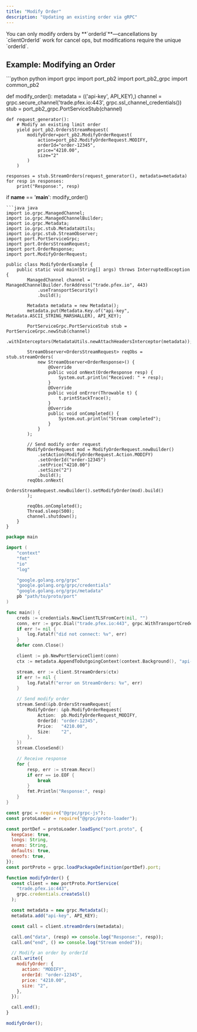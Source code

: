 ```yaml
---
title: "Modify Order"
description: "Updating an existing order via gRPC"
---
```


<Note>
  You can only modify orders by **`orderId`**—cancellations by `clientOrderId`
  work for cancel ops, but modifications require the unique `orderId`.
</Note>

## Example: Modifying an Order

<CodeGroup>
```python python
import grpc
import port_pb2
import port_pb2_grpc
import common_pb2

def modify_order():
metadata = (('api-key', API_KEY),)
channel = grpc.secure_channel('trade.pfex.io:443', grpc.ssl_channel_credentials())
stub = port_pb2_grpc.PortServiceStub(channel)

    def request_generator():
        # Modify an existing limit order
        yield port_pb2.OrdersStreamRequest(
            modifyOrder=port_pb2.ModifyOrderRequest(
                action=port_pb2.ModifyOrderRequest.MODIFY,
                orderId="order-12345",
                price="4210.00",
                size="2"
            )
        )

    responses = stub.StreamOrders(request_generator(), metadata=metadata)
    for resp in responses:
        print("Response:", resp)

if **name** == '**main**':
modify_order()

````
```java java
import io.grpc.ManagedChannel;
import io.grpc.ManagedChannelBuilder;
import io.grpc.Metadata;
import io.grpc.stub.MetadataUtils;
import io.grpc.stub.StreamObserver;
import port.PortServiceGrpc;
import port.OrdersStreamRequest;
import port.OrderResponse;
import port.ModifyOrderRequest;

public class ModifyOrderExample {
    public static void main(String[] args) throws InterruptedException {
        ManagedChannel channel = ManagedChannelBuilder.forAddress("trade.pfex.io", 443)
            .useTransportSecurity()
            .build();

        Metadata metadata = new Metadata();
        metadata.put(Metadata.Key.of("api-key", Metadata.ASCII_STRING_MARSHALLER), API_KEY);

        PortServiceGrpc.PortServiceStub stub = PortServiceGrpc.newStub(channel)
            .withInterceptors(MetadataUtils.newAttachHeadersInterceptor(metadata));

        StreamObserver<OrdersStreamRequest> reqObs = stub.streamOrders(
            new StreamObserver<OrderResponse>() {
                @Override
                public void onNext(OrderResponse resp) {
                    System.out.println("Received: " + resp);
                }
                @Override
                public void onError(Throwable t) {
                    t.printStackTrace();
                }
                @Override
                public void onCompleted() {
                    System.out.println("Stream completed");
                }
            }
        );

        // Send modify order request
        ModifyOrderRequest mod = ModifyOrderRequest.newBuilder()
            .setAction(ModifyOrderRequest.Action.MODIFY)
            .setOrderId("order-12345")
            .setPrice("4210.00")
            .setSize("2")
            .build();
        reqObs.onNext(
            OrdersStreamRequest.newBuilder().setModifyOrder(mod).build()
        );

        reqObs.onCompleted();
        Thread.sleep(500);
        channel.shutdown();
    }
}
````

```go go
package main

import (
    "context"
    "fmt"
    "io"
    "log"

    "google.golang.org/grpc"
    "google.golang.org/grpc/credentials"
    "google.golang.org/grpc/metadata"
    pb "path/to/proto/port"
)

func main() {
    creds := credentials.NewClientTLSFromCert(nil, "")
    conn, err := grpc.Dial("trade.pfex.io:443", grpc.WithTransportCredentials(creds))
    if err != nil {
        log.Fatalf("did not connect: %v", err)
    }
    defer conn.Close()

    client := pb.NewPortServiceClient(conn)
    ctx := metadata.AppendToOutgoingContext(context.Background(), "api-key", API_KEY)

    stream, err := client.StreamOrders(ctx)
    if err != nil {
        log.Fatalf("error on StreamOrders: %v", err)
    }

    // Send modify order
    stream.Send(&pb.OrdersStreamRequest{
        ModifyOrder: &pb.ModifyOrderRequest{
            Action:  pb.ModifyOrderRequest_MODIFY,
            OrderId: "order-12345",
            Price:   "4210.00",
            Size:    "2",
        },
    })
    stream.CloseSend()

    // Receive response
    for {
        resp, err := stream.Recv()
        if err == io.EOF {
            break
        }
        fmt.Println("Response:", resp)
    }
}
```

```javascript node
const grpc = require("@grpc/grpc-js");
const protoLoader = require("@grpc/proto-loader");

const portDef = protoLoader.loadSync("port.proto", {
  keepCase: true,
  longs: String,
  enums: String,
  defaults: true,
  oneofs: true,
});
const portProto = grpc.loadPackageDefinition(portDef).port;

function modifyOrder() {
  const client = new portProto.PortService(
    "trade.pfex.io:443",
    grpc.credentials.createSsl()
  );

  const metadata = new grpc.Metadata();
  metadata.add("api-key", API_KEY);

  const call = client.streamOrders(metadata);

  call.on("data", (resp) => console.log("Response:", resp));
  call.on("end", () => console.log("Stream ended"));

  // Modify an order by orderId
  call.write({
    modifyOrder: {
      action: "MODIFY",
      orderId: "order-12345",
      price: "4210.00",
      size: "2",
    },
  });

  call.end();
}

modifyOrder();
```

</CodeGroup>
